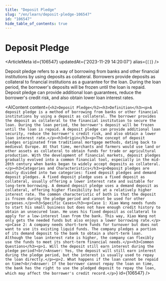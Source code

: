```yaml
---
title: "Deposit Pledge"
slug: "/en/learn/deposit-pledge-106547"
id: "106547"
hide_table_of_contents: true
---
```



# Deposit Pledge

<ArticleMeta id={106547} updatedAt={'2023-11-29 14:20:07'} alias={`[]`} />
<div className='border-solid border-b border-t-0 my-4 border-[var(--ifm-color-gray-300)]' />

Deposit pledge refers to a way of borrowing from banks and other financial institutions by using deposits as collateral. Borrowers provide deposits as collateral to financial institutions as a guarantee for the loan. During the loan period, the borrower's deposits will be frozen until the loan is repaid. Deposit pledge can provide additional loan guarantees, reduce the borrower's credit risk, and also obtain lower loan interest rates.

<AIContent content={`<h2>Deposit Pledge</h2><h3>Definition</h3><p>A deposit pledge is a method of borrowing from banks or other financial institutions by using a deposit as collateral. The borrower provides the deposit as collateral to the financial institution to secure the loan. During the loan period, the borrower's deposit will be frozen until the loan is repaid. A deposit pledge can provide additional loan security, reduce the borrower's credit risk, and also obtain a lower loan interest rate.</p><h3>Origin</h3><p>The concept of deposit pledges originated from traditional mortgage methods, dating back to medieval Europe. At that time, merchants and farmers would use land or other assets as collateral to obtain funds for trade or agricultural production. With the development of financial markets, deposit pledges gradually evolved into a common financial tool, especially in the mid-20th century when banks began to widely accept deposits as collateral.</p><h3>Categories and Characteristics</h3><p>Deposit pledges are mainly divided into two categories: fixed deposit pledges and demand deposit pledges. A fixed deposit pledge uses a fixed deposit as collateral, usually offering a lower interest rate and suitable for long-term borrowing. A demand deposit pledge uses a demand deposit as collateral, offering higher flexibility but at a relatively higher interest rate. The common characteristic of both is that the deposit is frozen during the pledge period and cannot be used for other purposes.</p><h3>Specific Cases</h3><p>Case 1: Xiao Wang needs funds to start his small business but does not have enough credit history to obtain an unsecured loan. He uses his fixed deposit as collateral to apply for a low-interest loan from the bank. This way, Xiao Wang not only gets the needed funds but also enjoys a lower borrowing rate.</p><p>Case 2: A company needs short-term funds for turnover but does not want to use its existing liquid funds. The company pledges a portion of its demand deposit to the bank to obtain a short-term loan. Although the loan interest rate is higher, the company can flexibly use the funds to meet its short-term financial needs.</p><h3>Common Questions</h3><p>1. Will the deposit still earn interest during the pledge period?<br/>Answer: Yes, the deposit will still earn interest during the pledge period, but the interest is usually used to repay the loan directly.</p><p>2. What happens if the loan cannot be repaid on time?<br/>Answer: If the borrower cannot repay the loan on time, the bank has the right to use the pledged deposit to repay the loan, which may affect the borrower's credit record.</p>`} id={106547} />

